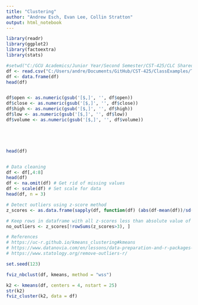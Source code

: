 ```yaml
---
title: "Clustering"
author: "Andrew Esch, Evan Lee, Collin Stratton"
output: html_notebook
---
```

```r
library(readr)
library(ggplot2)
library(factoextra)
library(stats)

```
```r
#setwd("C:/GCU Academics/Junior Year/Second Semester/CST-425/CLC Shared GitHub Repository/Cloned Repository/ClassExamples/Topic-4/2-8-2022")
df <- read.csv("C:/Users/andre/Documents/GitHub/CST-425/ClassExamples/Topic-4/2-8-2022/dow_jones_index.data")
df <- data.frame(df)
head(df)


df$open <- as.numeric(gsub('[$,]', '', df$open))
df$close <- as.numeric(gsub('[$,]', '', df$close))
df$high <- as.numeric(gsub('[$,]', '', df$high))
df$low <- as.numeric(gsub('[$,]', '', df$low))
df$volume <- as.numeric(gsub('[$,]', '', df$volume))





head(df)



```

```r
# Data cleaning
df <- df[,4:8]
head(df)
df <- na.omit(df) # Get rid of missing values
df <- scale(df) # Set scale for data
head(df, n = 3)

# Detect outliers using z-score method
z_scores <- as.data.frame(sapply(df, function(df) (abs(df-mean(df))/sd(df))))

# Keep rows in dataframe with all z-scores less than absolute value of 3
no_outliers <- z_scores[!rowSums(z_scores>3), ]

# References
# https://uc-r.github.io/kmeans_clustering#kmeans
# https://www.datanovia.com/en/lessons/data-preparation-and-r-packages-for-cluster-analysis/
# https://www.statology.org/remove-outliers-r/

```

```r
set.seed(123)

fviz_nbclust(df, kmeans, method = "wss")

```


```r
k2 <- kmeans(df, centers = 4, nstart = 25)
str(k2)
fviz_cluster(k2, data = df)
```
